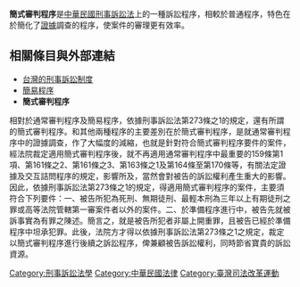 {{About|[[中華民國|中華民國]][[刑事訴訟法|刑事訴訟法]]上規定的一種訴訟程序|普通法地區的一種治罪程序|簡易程序罪行}}

{{wikisource|刑事訴訟法 (中華民國)}}
{{legal}}
'''簡式審判程序'''是[[中華民國|中華民國]][[刑事訴訟法|刑事訴訟法]]上的一種訴訟程序，相較於普通程序，特色在於簡化了[[證據|證據]]調查的程序，使案件的審理更有效率。

== 相關條目與外部連結 ==
*[[刑事訴訟_(中華民國)|台灣的刑事訴訟制度]]
*[[簡易程序|簡易程序]]
*'''簡式審判程序'''


[[Category:刑事訴訟法學|Category:刑事訴訟法學]]
[[Category:中華民國法律|Category:中華民國法律]]
[[Category:臺灣司法改革運動|Category:臺灣司法改革運動]]
相對於通常審判程序及簡易程序，依據刑事訴訟法第273條之1的規定，還有所謂的簡式審判程序。和其他兩種程序的主要差別在於簡式審判程序，是就通常審判程序中的證據調查，作了大幅度的減縮，也就是針對符合簡式審判程序要件的案件，經法院裁定適用簡式審判程序後，就不再適用通常審判程序中最重要的159條第1項、第161條之2、第161條之3、第163條之1及第164條至第170條等，有關法定證據及交互詰問程序的規定，影響所及，當然會對被告的訴訟權利產生重大的影響。因此，依據刑事訴訟法第273條之1的規定，得適用簡式審判程序的案件，主要須符合下列要件：一、被告所犯為死刑、無期徒刑、最輕本刑為三年以上有期徒刑之罪或高等法院管轄第一審案件者以外的案件。二、於準備程序進行中，被告先就被訴事實為有罪之陳述。簡言之，就是被告所犯者非屬上開重罪，且被告已經於準備程序中坦承犯罪。此後，法院方才得以依據刑事訴訟法第273條之1之規定，裁定以簡式審判程序進行後續之訴訟程序，俾兼顧被告訴訟權利，同時節省寶貴的訴訟資源。